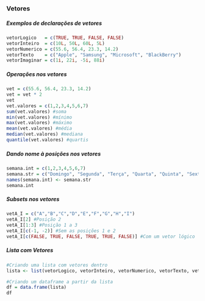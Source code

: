 ### Vetores

##### Exemplos de declarações de vetores
```r
vetorLogico   = c(TRUE, TRUE, FALSE, FALSE)
vetorInteiro  = c(10L, 50L, 60L, 5L)
vetorNumerico = c(55.6, 56.4, 23.3, 14.2)
vetorTexto    = c("Apple", "Samsung", "Microsoft", "BlackBerry")
vetorImaginar = c(1i, 22i, -5i, 88i)
```

##### Operações nos vetores
```r
vet = c(55.6, 56.4, 23.3, 14.2)
vet = vet * 2
vet
vet.valores = c(1,2,3,4,5,6,7)
sum(vet.valores) #soma
min(vet.valores) #mínimo
max(vet.valores) #máximo
mean(vet.valores) #média
median(vet.valores) #mediana
quantile(vet.valores) #quartis
```

##### Dando nome à posições nos vetores
```r
semana.int = c(1,2,3,4,5,6,7)
semana.str = c("Domingo", "Segunda", "Terça", "Quarta", "Quinta", "Sexta", "Sábado")
names(semana.int) <- semana.str
semana.int
```

##### Subsets nos vetores
```r
vetA_I = c("A","B","C","D","E","F","G","H","I")
vetA_I[2] #Posição 2
vetA_I[1:3] #Posição 1 a 3
vetA_I[c(-1, -2)] #Sem as posições 1 e 2
vetA_I[c(FALSE, TRUE, FALSE, TRUE, TRUE, FALSE)] #Com um vetor lógico
```

##### Lista com Vetores
```r
#Criando uma lista com vetores dentro
lista <- list(vetorLogico, vetorInteiro, vetorNumerico, vetorTexto, vetorImaginar)
```

```r
#Criando um dataframe a partir da lista
df = data.frame(lista)
df
```